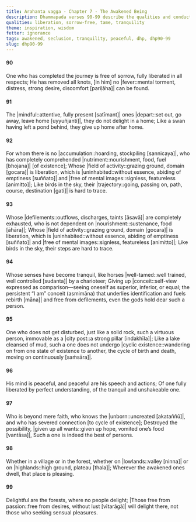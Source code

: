 ```yaml
---
title: Arahanta vagga - Chapter 7 - The Awakened Being
description: Dhammapada verses 90-99 describe the qualities and conduct of the Arahant, a fully awakened being who has reached the end of the path. Free from defilements and clinging, their actions leave no trace, like birds in the sky. At peace and delighting in solitude, wherever they dwell becomes a place of beauty.
qualities: liberation, sorrow-free, tame, tranquility
theme: inspiration, wisdom
fetter: ignorance
tags: awakened, seclusion, tranquility, peaceful, dhp, dhp90-99
slug: dhp90-99
---
```


#### 90

One who has completed the journey is free of sorrow,
fully liberated in all respects;
He has removed all knots,
[in him] no |fever::mental torment, distress, strong desire, discomfort [pariḷāha]| can be found.

#### 91

The |mindful::attentive, fully present [satīmant]| ones |depart::set out, go away, leave home [uyyuñjanti]|,
they do not delight in a home;
Like a swan having left a pond behind,
they give up home after home.

#### 92

For whom there is no |accumulation::hoarding, stockpiling [sannicaya]|,
who has completely comprehended |nutriment::nourishment, food, fuel [bhojana]| [of existence];
Whose |field of activity::grazing ground, domain [gocara]| is liberation,
which is |uninhabited::without essence, abiding of emptiness [suññato]| and |free of mental images::signless, featureless [animitto]|;
Like birds in the sky,
their |trajectory::going, passing on, path, course, destination [gati]| is hard to trace.

#### 93

Whose |defilements::outflows, discharges, taints [āsavā]| are completely exhausted,
who is not dependent on |nourishment::sustenance, food [āhāra]|;
Whose |field of activity::grazing ground, domain [gocara]| is liberation,
which is |uninhabited::without essence, abiding of emptiness [suññato]| and |free of mental images::signless, featureless [animitto]|;
Like birds in the sky,
their steps are hard to trace.

#### 94

Whose senses have become tranquil,
like horses |well-tamed::well trained, well controlled [sudanta]| by a charioteer;
Giving up |conceit::self-view expressed as comparison—seeing oneself as superior, inferior, or equal; the persistent “I am” conceit (asmimāna) that underlies identification and fuels rebirth [māna]| and free from defilements,
even the gods hold dear such a person.

#### 95

One who does not get disturbed, just like a solid rock,
such a virtuous person, immovable as a |city post::a strong pillar [indakhīla]|;
Like a lake cleansed of mud,
such a one does not undergo |cyclic existence::wandering on from one state of existence to another, the cycle of birth and death, moving on continuously [saṁsāra]|.

#### 96

His mind is peaceful,
and peaceful are his speech and actions;
Of one fully liberated by perfect understanding,
of the tranquil and unshakeable one.

#### 97

Who is beyond mere faith, who knows the |unborn::uncreated [akataññū]|,
and who has severed connection [to cycle of existence];
Destroyed the possibility, |given up all wants::given up hope, vomited one’s food [vantāsa]|,
Such a one is indeed the best of persons.

#### 98

Whether in a village or in the forest,
whether on |lowlands::valley [ninna]| or on |highlands::high ground, plateau [thala]|;
Wherever the awakened ones dwell,
that place is pleasing.

#### 99

Delightful are the forests,
where no people delight;
|Those free from passion::free from desires, without lust [vītarāgā]| will delight there,
not those who seeking sensual pleasures.